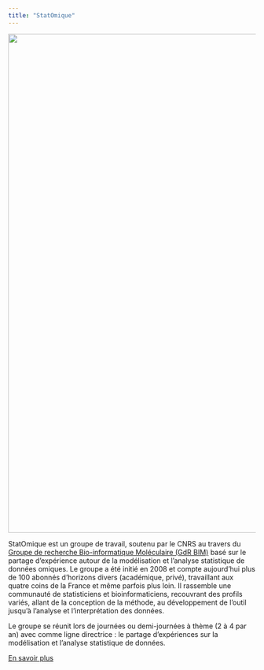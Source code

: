 ```yaml
---
title: "StatOmique"
---
```


![](media/LOGO-GDR_BIM_Vecto.png){width="1014"}

StatOmique est un groupe de travail, soutenu par le CNRS au travers du [Groupe de recherche Bio-informatique Moléculaire (GdR BIM)](https://www.gdr-bim.cnrs.fr/) basé sur le partage d'expérience autour de la modélisation et l'analyse statistique de données omiques. Le groupe a été initié en 2008 et compte aujourd'hui plus de 100 abonnés d'horizons divers (académique, privé), travaillant aux quatre coins de la France et même parfois plus loin. Il rassemble une communauté de statisticiens et bioinformaticiens, recouvrant des profils variés, allant de la conception de la méthode, au développement de l'outil jusqu'à l'analyse et l'interprétation des données.

Le groupe se réunit lors de journées ou demi-journées à thème (2 à 4 par an) avec comme ligne directrice : le partage d'expériences sur la modélisation et l'analyse statistique de données.

[En savoir plus](../apropos)
